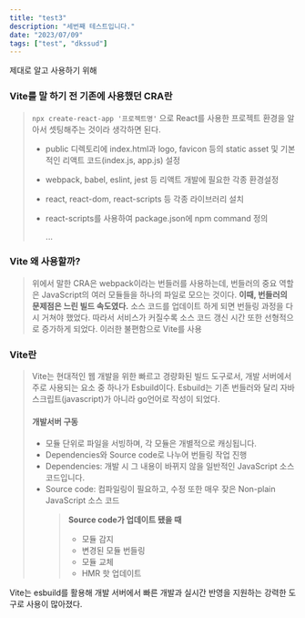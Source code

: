 ```yaml
---
title: "test3"
description: "세번째 테스트입니다."
date: "2023/07/09"
tags: ["test", "dkssud"]
---
```


제대로 알고 사용하기 위해

### Vite를 말 하기 전 기존에 사용했던 CRA란

> `npx create-react-app '프로젝트명'` 으로 React를 사용한 프로젝트 환경을 알아서 셋팅해주는 것이라 생각하면 된다.
>
> - public 디렉토리에 index.html과 logo, favicon 등의 static asset 및 기본적인 리액트 코드(index.js, app.js) 설정
> - webpack, babel, eslint, jest 등 리액트 개발에 필요한 각종 환경설정
> - react, react-dom, react-scripts 등 각종 라이브러리 설치
> - react-scripts를 사용하여 package.json에 npm command 정의
>
>   ...

### Vite 왜 사용할까?

> 위에서 말한 CRA은 webpack이라는 번들러를 사용하는데,
> 번들러의 중요 역할은 JavaScript의 여러 모듈들을 하나의 파일로 모으는 것이다.
> **이때, 번들러의 문제점은 느린 빌드 속도였다.**
> 소스 코드를 업데이트 하게 되면 번들링 과정을 다시 거쳐야 했었다. 따라서 서비스가 커질수록 소스 코드 갱신 시간 또한 선형적으로 증가하게 되었다.
> 이러한 불편함으로 Vite를 사용

### Vite란

> Vite는 현대적인 웹 개발을 위한 빠르고 경량화된 빌드 도구로서, 개발 서버에서 주로 사용되는 요소 중 하나가 Esbuild이다.
> Esbuild는 기존 번들러와 달리 자바스크립트(javascript)가 아니라 go언어로 작성이 되었다.
>
> #### 개발서버 구동
>
> - 모듈 단위로 파일을 서빙하며, 각 모듈은 개별적으로 캐싱됩니다.
> - Dependencies와 Source code로 나누어 번들링 작업 진행
> - Dependencies: 개발 시 그 내용이 바뀌지 않을 일반적인 JavaScript 소스 코드입니다.
> - Source code: 컴파일링이 필요하고, 수정 또한 매우 잦은 Non-plain JavaScript 소스 코드
>   > **Source code가 업데이트 됐을 때**
>   >
>   > - 모듈 감지
>   > - 변경된 모듈 번들링
>   > - 모듈 교체
>   > - HMR 핫 업데이트

Vite는 esbuild를 활용해 개발 서버에서 빠른 개발과 실시간 반영을 지원하는 강력한 도구로 사용이 많아졌다.
